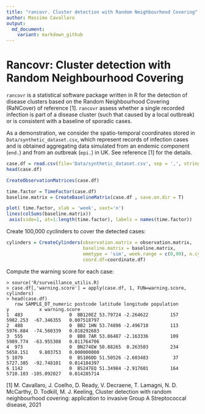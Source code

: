 ```yaml
---
title: "rancovr. Cluster detection with Random Neighbourhood Covering"
author: Massimo Cavallaro
output:
  md_document:
    variant: markdown_github
---
```


# Rancovr: Cluster detection with Random Neighbourhood Covering

`rancovr` is a statistical software package written in R for the detection of disease clusters
based on the  Random Neighbourhood Covering (RaNCover) of reference [1].
`rancovr` assess whether a single recorded infection is part of a disease cluster (such that caused by a local outbreak)
or is consistent with a baseline of sporadic cases.

As a demonstration, we consider the spatio-temporal coordinates stored in `Data/synthetic_dataset.csv`,
which represent records of infection cases and is obtained aggregating data simulated from an endemic component (`end.`) and
from an outbreak (`epi.`) in UK. See reference [1] for the details.

```r
case.df = read.csv(file='Data/synthetic_dataset.csv', sep = ',', stringsAsFactors = F)
head(case.df)
```


```r
CreateObservationMatrices(case.df)
```

```r
time.factor = TimeFactor(case.df)
baseline.matrix = CreateBaselineMatrix(case.df , save.on.dir = T)
```

```r
plot( time.factor, xlab = 'week', xaxt='n')
lines(colSums(baseline.matrix))
 axis(side=1, at=1:length(time.factor), labels = names(time.factor))
```


Create  100,000 cyclinders to cover the detected cases:

```r
cylinders = CreateCylinders(observation.matrix = observation.matrix,
                            baseline.matrix = baseline.matrix,
                            emmtype = 'sim', week.range = c(0,99), n.cylinders = 100000,
                            coord.df=coordinate.df)
```


Compute the warning score for each case:
```
> source('R/surveillance_utilis.R)
> case.df[,'warning.score'] = apply(case.df, 1, FUN=warning.score, cylinders)
> head(case.df)
   row SAMPLE_DT_numeric postcode latitude longitude population        y           x warning.score
1  483                 0  BB120EZ 53.79724 -2.264622        157 5982.253  -67.346355   0.007518797
2  488                 0  BB2 1HN 53.74896 -2.496710        113 5976.884  -74.560339   0.018292683
3  555                 0  BB8 7AR 53.86487 -2.163336        109 5989.774  -63.955308   0.011764706
4  973                 0  BN274EW 50.88265  0.263503        234 5658.151    9.803753   0.000000000
5 1079                 0  BS106DD 51.50526 -2.603483         37 5727.385  -92.748101   0.014184397
6 1142                 0  BS247EQ 51.34984 -2.917601        164 5710.103 -105.092027   0.014285714
```

[1] M. Cavallaro, J. Coelho, D. Ready, V. Decraene, T. Lamagni, N. D. McCarthy, D. Todkill, M. J. Keeling,
Cluster detection with random neighbourhood covering: application to invasive Group A Streptococcal disease, 2021


